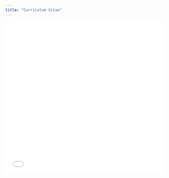 ```yaml
---
title: "Curriculum Vitae"
---
```


<html>
    <embed title="MB CV" src="assets/cv/Matthew_Braaksma_CV.pdf" 
    width="100%" height="480" />
</html>